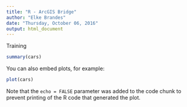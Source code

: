 ```yaml
---
title: "R - ArcGIS Bridge"
author: "Elke Brandes"
date: "Thursday, October 06, 2016"
output: html_document
---
```


Training 



```r
summary(cars)
```

You can also embed plots, for example:

```r
plot(cars)
```

Note that the `echo = FALSE` parameter was added to the code chunk to prevent printing of the R code that generated the plot.

